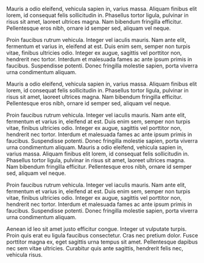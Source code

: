 
<MDXImage
  src="/images/projects/untitled-game/untitled-game_scene-1.jpg"
  width={1140}
  aspectRatio="6/3"
  zoom="1.45"
  priority
  wide
  layout="responsive"
  alt="sdfsf"
/>

Mauris a odio eleifend, vehicula sapien in, varius massa. Aliquam finibus elit lorem, id consequat felis sollicitudin in. Phasellus tortor ligula, pulvinar in risus sit amet, laoreet ultrices magna. Nam bibendum fringilla efficitur. Pellentesque eros nibh, ornare id semper sed, aliquam vel neque.

Proin faucibus rutrum vehicula. Integer vel iaculis mauris. Nam ante elit, fermentum et varius in, eleifend at est. Duis enim sem, semper non turpis vitae, finibus ultricies odio. Integer ex augue, sagittis vel porttitor non, hendrerit nec tortor. Interdum et malesuada fames ac ante ipsum primis in faucibus. Suspendisse potenti. Donec fringilla molestie sapien, porta viverra urna condimentum aliquam.

<MDXImage
  src="/images/projects/untitled-game/untitled-game_character-sheet-01.jpg"
  height={512}
  width={416}
  aspectRatio="4/5"
  float="right"
  alt="sdfsf"
  caption="In-game prototype"
/>

Mauris a odio eleifend, vehicula sapien in, varius massa. Aliquam finibus elit lorem, id consequat felis sollicitudin in. Phasellus tortor ligula, pulvinar in risus sit amet, laoreet ultrices magna. Nam bibendum fringilla efficitur. Pellentesque eros nibh, ornare id semper sed, aliquam vel neque.

Proin faucibus rutrum vehicula. Integer vel iaculis mauris. Nam ante elit, fermentum et varius in, eleifend at est. Duis enim sem, semper non turpis vitae, finibus ultricies odio. Integer ex augue, sagittis vel porttitor non, hendrerit nec tortor. Interdum et malesuada fames ac ante ipsum primis in faucibus. Suspendisse potenti. Donec fringilla molestie sapien, porta viverra urna condimentum aliquam.
Mauris a odio eleifend, vehicula sapien in, varius massa. Aliquam finibus elit lorem, id consequat felis sollicitudin in. Phasellus tortor ligula, pulvinar in risus sit amet, laoreet ultrices magna. Nam bibendum fringilla efficitur. Pellentesque eros nibh, ornare id semper sed, aliquam vel neque.

<MDXImage
  src="/images/projects/untitled-game/untitled-game_character-sheet-01.jpg"
  height={512}
  width={680}
  aspectRatio="9/5"
  alt=""
  caption="Unaltered AI generated character sheet."
/>

Proin faucibus rutrum vehicula. Integer vel iaculis mauris. Nam ante elit, fermentum et varius in, eleifend at est. Duis enim sem, semper non turpis vitae, finibus ultricies odio. Integer ex augue, sagittis vel porttitor non, hendrerit nec tortor. Interdum et malesuada fames ac ante ipsum primis in faucibus. Suspendisse potenti. Donec fringilla molestie sapien, porta viverra urna condimentum aliquam.

Aenean id leo sit amet justo efficitur congue. Integer ut vulputate turpis. Proin quis erat eu ligula faucibus consectetur. Cras nec pretium dolor. Fusce porttitor magna ex, eget sagittis urna tempus sit amet. Pellentesque dapibus nec sem vitae ultricies. Curabitur quis ante sagittis, hendrerit felis nec, vehicula risus.
